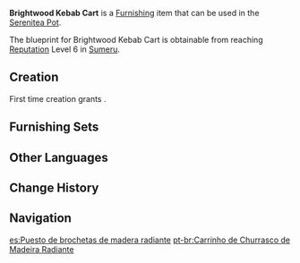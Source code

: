 {{Furnishing Infobox
|id             = 370321
|image          = Item Brightwood Kebab Cart.png
|category       = Building
|subcategory    = Mercantile
|quality        = 3
|adeptal_energy = 60
|load           = 130
|reduced_load   = 96
|description    = This kebab store is composed of a [[Brightwood]] pushcart base with an additional ceiling, stove, barbecue rack, and a food display tray added to it for ease of movement and doing business. Only a very small number of chefs and staff are required to keep a store like this running.<br />Some customers absolutely adore the unique experience of eating out in the open, enjoying delicious food made on the spot by chefs on the busy streets. After all, even if you are unable to get a seat at a popular restaurant, you can still have a great time at these kebab stands.
|blueprint      = Reach [[Reputation]] Level 6 in [[Sumeru]]
|source1        = 
}}
'''Brightwood Kebab Cart''' is a [[Furnishing]] item that can be used in the [[Serenitea Pot]].

The blueprint for Brightwood Kebab Cart is obtainable from reaching [[Reputation]] Level 6 in [[Sumeru]].

==Creation==
First time creation grants {{Item|Trust|24|x=60}}.
{{Recipe
|type = Creation
|time = 14h
|Brightwood = 12
|Iron Chunk = 4
|sort = Brightwood;Iron Chunk
}}

==Furnishing Sets==
{{Craft Usage}}

==Other Languages==
{{Other Languages
|en      = Brightwood Kebab Cart
|zhs     = 辉木移动烧烤铺
|zhs_rm  = Huīmù Yídòng Shāokǎo-pù
|zht     = 輝木移動燒烤鋪
|zht_rm  = Huīmù Yídòng Shāokǎo-pù
|zh_tl   = 
|ja      = 輝光の移動ケバブ屋
|ja_rm   = Akimitsu no Idou Kebabu-ya
|ja_tl   = Brightwood Moving Kebab Stall
|ko      = 빛나는 나무 원목의 바비큐 노점
|ko_rm   = Binnaneun Namu Wonmok-ui Babikyu Nojeom
|ko_tl   = Shining Tree Hardwood's Barbecue Street Store
|es      = Puesto de brochetas de madera radiante
|es_tl   = Brightwood Skewer Stand
|fr      = Chariot à kebab en bois radiant
|fr_tl   = {{tt|Brightwood|Radiant Wood}} Kebab Cart
|ru      = Шашлычная из сияющей древесины
|ru_tl   = Brightwood Kebab Cart
|th      = ร้านเคบับเคลื่อนที่จากไม้ Brightwood
|th_rm   = 
|th_tl   = 
|vi      = Quầy Đồ Nướng Di Động
|vi_tl   = 
|de      = „Mobiles Grillgeschäft“
|de_tl   = "Mobile Grill Shop"
|id      = Kios Kebab Brightwood
|id_tl   = Brightwood Kebab Stall
|pt      = Carrinho de Churrasco de Madeira Radiante
|pt_tl   = 
|tr      = Sarmal Kebap Arabası
|tr_tl   = 
|it      = Chiosco ambulante del kebab in Legno dello splendore
|it_tl   = 
}}

==Change History==
{{Change History|3.0}}

==Navigation==
{{Furnishing Navbox|exterior}}

[[es:Puesto de brochetas de madera radiante]]
[[pt-br:Carrinho de Churrasco de Madeira Radiante]]